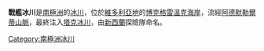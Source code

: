 {{coord|72|4|S|168|3|E|source:GNIS|display=title}}

'''戰艦冰川'''是[[南極洲|南極洲]]的[[冰川|冰川]]，位於[[維多利亞地|維多利亞地]]的[[博克格雷溫克海岸|博克格雷溫克海岸]]，流經[[阿德默勒爾蒂山脈|阿德默勒爾蒂山脈]]，最終注入[[塔克冰川|塔克冰川]]，由[[新西蘭|新西蘭]]探險隊命名。

{{DEFAULTSORT:Man-o-War Glacier}}
[[Category:南極洲冰川|Category:南極洲冰川]]


{{BorchgrevinkCoast-geo-stub}}